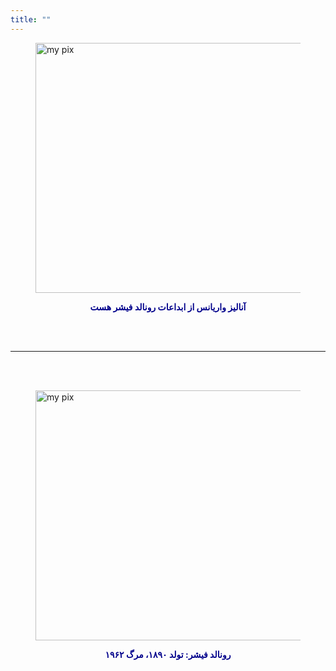 ```yaml
---
title: ""
---
```



<figure>
<a href = https://www.investopedia.com/terms/a/anova.asp><img src="./images/anova.jpg" align = "center" alt="my pix" width="800" height="400"></a>
   <figcaption><b><p dir = "rtl" style = "color: darkblue; text-align: center;">آنالیز واریانس از ابداعات رونالد فیشر هست</p></b></figcaption>
</figure>

<br><br><hr/><br><br>
<figure>
   <a href = https://www.ucl.ac.uk/biosciences/gee/ucl-centre-computational-biology/ronald-aylmer-fisher-1890-1962><img src="./images/fisher.png" align = "center" alt="my pix" width="600" height="400"></a>
   <figcaption><b><p dir = "rtl" style = "color: darkblue; text-align: center;">رونالد فیشر: تولد  ۱۸۹۰،  مرگ  ۱۹۶۲</p></b></figcaption>
</figure>


